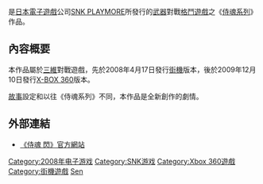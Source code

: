 {{NoteTA
| G1=Games
}}

{{vgname|侍魂 閃|ja=サムライスピリッツ閃|en=Samurai Shodown: Edge of Destiny|diff=yes}}是[[日本|日本]][[電子遊戲|電子遊戲]]公司[[SNK_PLAYMORE|SNK PLAYMORE]]所發行的[[武器|武器]]對戰[[格鬥遊戲|格鬥遊戲]]之《[[侍魂系列|侍魂系列]]》作品。

== 內容概要 ==

本作品屬於[[三維|三維]]對戰遊戲，先於2008年4月17日發行[[街機|街機]]版本，後於2009年12月10日發行[[X-BOX_360|X-BOX 360]]版本。

[[故事|故事]]設定和以往《侍魂系列》不同，本作品是全新創作的劇情。

==外部連結==
*[https://game.snk-corp.co.jp/official/samurai_sen/ 《侍魂 閃》官方網站] {{Wayback|url=https://game.snk-corp.co.jp/official/samurai_sen/ |date=20211129165911 }}

{{Fighting-videogame-stub}}
{{侍魂系列}}
{{DEFAULTSORT:Samurai Spirits Sen}}

[[Category:2008年电子游戏|Category:2008年电子游戏]]
[[Category:SNK游戏|Category:SNK游戏]]
[[Category:Xbox_360遊戲|Category:Xbox 360遊戲]]
[[Category:街機遊戲|Category:街機遊戲]]
[[Category:侍魂系列|Sen]]
